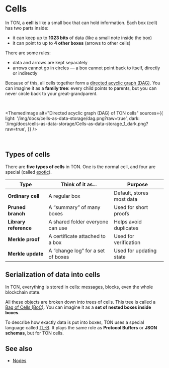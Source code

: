 

# Cells

In TON, a **cell** is like a small box that can hold information.
Each box (cell) has two parts inside:

- it can keep up to **1023 bits** of data (like a small note inside the box)
- it can point to up to **4 other boxes** (arrows to other cells)

There are some rules:

- data and arrows are kept separately
- arrows cannot go in circles — a box cannot point back to itself, directly or indirectly

Because of this, all cells together form a [directed acyclic graph (DAG)](https://en.wikipedia.org/wiki/Directed_acyclic_graph).
You can imagine it as a **family tree**: every child points to parents, but you can never circle back to your great-grandparent.

<br />

<ThemedImage
  alt="Directed acyclic graph (DAG) of TON cells"
  sources={{
    light: '/img/docs/cells-as-data-storage/dag.png?raw=true',
    dark: '/img/docs/cells-as-data-storage/Cells-as-data-storage_1_dark.png?raw=true',
  }}
/>

<br />

## Types of cells

There are **five types of cells** in TON.
One is the normal cell, and four are special (called [exotic](/v3/documentation/data-formats/tlb/exotic-cells)).

| Type                  | Think of it as...                     | Purpose |
|-----------------------|----------------------------------------|---------|
| **Ordinary cell**     | A regular box                         | Default, stores most data |
| **Pruned branch**     | A “summary” of many boxes             | Used for short proofs |
| **Library reference** | A shared folder everyone can use      | Helps avoid duplicates |
| **Merkle proof**      | A certificate attached to a box       | Used for verification |
| **Merkle update**     | A “change log” for a set of boxes     | Used for updating state |

## Serialization of data into cells

In TON, everything is stored in cells: messages, blocks, even the whole blockchain state.

All these objects are broken down into trees of cells.
This tree is called a [Bag of Cells (BoC)](/v3/documentation/data-formats/tlb/cell-boc#bag-of-cells). You can imagine it as a **set of nested boxes inside boxes**.

To describe how exactly data is put into boxes, TON uses a special language called [TL-B](/v3/documentation/data-formats/tlb/tl-b-language).
It plays the same role as **Protocol Buffers** or **JSON schemas**, but for TON cells.

## See also

- [Nodes](/v3/concepts/dive-into-ton/ton-blockchain/nodes)

<Feedback />
